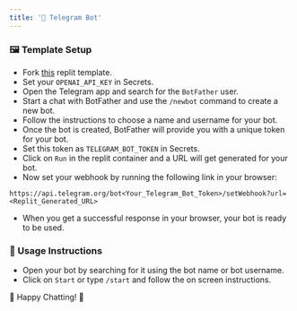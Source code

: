 ```yaml
---
title: '📱 Telegram Bot'
---
```


### 🖼️ Template Setup

- Fork [this](https://replit.com/@taranjeetio/EC-Telegram-Bot-Template?v=1#README.md) replit template.
- Set your `OPENAI_API_KEY` in Secrets.
- Open the Telegram app and search for the `BotFather` user.
- Start a chat with BotFather and use the `/newbot` command to create a new bot.
- Follow the instructions to choose a name and username for your bot.
- Once the bot is created, BotFather will provide you with a unique token for your bot.
- Set this token as `TELEGRAM_BOT_TOKEN` in Secrets.
- Click on `Run` in the replit container and a URL will get generated for your bot.
- Now set your webhook by running the following link in your browser:
```url
https://api.telegram.org/bot<Your_Telegram_Bot_Token>/setWebhook?url=<Replit_Generated_URL>
```
- When you get a successful response in your browser, your bot is ready to be used.

### 🚀 Usage Instructions

- Open your bot by searching for it using the bot name or bot username.
- Click on `Start` or type `/start` and follow the on screen instructions.

🎉 Happy Chatting! 🎉
